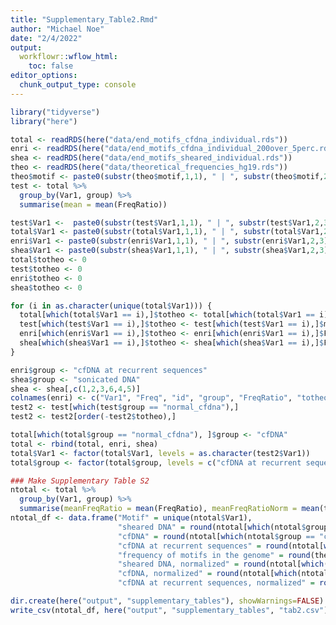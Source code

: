```yaml
---
title: "Supplementary_Table2.Rmd"
author: "Michael Noe"
date: "2/4/2022"
output:
  workflowr::wflow_html:
    toc: false
editor_options:
  chunk_output_type: console
---
```


```r
library("tidyverse")
library("here")
```

```r
total <- readRDS(here("data/end_motifs_cfdna_individual.rds"))
enri <- readRDS(here("data/end_motifs_cfdna_individual_200over_5perc.rds"))
shea <- readRDS(here("data/end_motifs_sheared_individual.rds"))
theo <- readRDS(here("data/theoretical_frequencies_hg19.rds"))
theo$motif <- paste0(substr(theo$motif,1,1), " | ", substr(theo$motif,2,3))
test <- total %>%
  group_by(Var1, group) %>%
  summarise(mean = mean(FreqRatio))

test$Var1 <-  paste0(substr(test$Var1,1,1), " | ", substr(test$Var1,2,3))
total$Var1 <- paste0(substr(total$Var1,1,1), " | ", substr(total$Var1,2,3))
enri$Var1 <- paste0(substr(enri$Var1,1,1), " | ", substr(enri$Var1,2,3))
shea$Var1 <- paste0(substr(shea$Var1,1,1), " | ", substr(shea$Var1,2,3))
total$totheo <- 0
test$totheo <- 0
enri$totheo <- 0
shea$totheo <- 0

for (i in as.character(unique(total$Var1))) {
  total[which(total$Var1 == i),]$totheo <- total[which(total$Var1 == i),]$FreqRatio / theo[which(theo$motif == i),]$freq
  test[which(test$Var1 == i),]$totheo <- test[which(test$Var1 == i),]$mean / theo[which(theo$motif == i),]$freq
  enri[which(enri$Var1 == i),]$totheo <- enri[which(enri$Var1 == i),]$FreqRatio / theo[which(theo$motif == i),]$freq
  shea[which(shea$Var1 == i),]$totheo <- shea[which(shea$Var1 == i),]$FreqRatio / theo[which(theo$motif == i),]$freq
}

enri$group <- "cfDNA at recurrent sequences"
shea$group <- "sonicated DNA"
shea <- shea[,c(1,2,3,6,4,5)]
colnames(enri) <- c("Var1", "Freq", "id", "group", "FreqRatio", "totheo")
test2 <- test[which(test$group == "normal_cfdna"),]
test2 <- test2[order(-test2$totheo),]

total[which(total$group == "normal_cfdna"), ]$group <- "cfDNA"
total <- rbind(total, enri, shea)
total$Var1 <- factor(total$Var1, levels = as.character(test2$Var1))
total$group <- factor(total$group, levels = c("cfDNA at recurrent sequences", "cfDNA", "sonicated DNA"))

### Make Supplementary Table S2
ntotal <- total %>%
  group_by(Var1, group) %>%
  summarise(meanFreqRatio = mean(FreqRatio), meanFreqRatioNorm = mean(totheo))
ntotal_df <- data.frame("Motif" = unique(ntotal$Var1),
                        "sheared DNA" = round(ntotal[which(ntotal$group == "sonicated DNA"),]$meanFreqRatio, digits = 4),
                        "cfDNA" = round(ntotal[which(ntotal$group == "cfDNA"),]$meanFreqRatio, digits = 4),
                        "cfDNA at recurrent sequences" = round(ntotal[which(ntotal$group == "cfDNA at recurrent sequences"),]$meanFreqRatio, digits = 4),
                        "frequency of motifs in the genome" = round(theo[match(unique(ntotal$Var1), theo$motif),]$freq, digits = 4),
                        "sheared DNA, normalized" = round(ntotal[which(ntotal$group == "sonicated DNA"),]$meanFreqRatioNorm, digits = 4),
                        "cfDNA, normalized" = round(ntotal[which(ntotal$group == "cfDNA"),]$meanFreqRatioNorm, digits = 4),
                        "cfDNA at recurrent sequences, normalized" = round(ntotal[which(ntotal$group == "cfDNA at recurrent sequences"),]$meanFreqRatioNorm, digits = 4))

dir.create(here("output", "supplementary_tables"), showWarnings=FALSE)
write_csv(ntotal_df, here("output", "supplementary_tables", "tab2.csv"))
```
